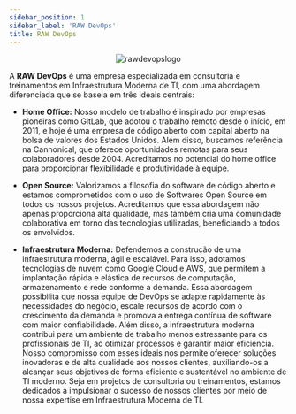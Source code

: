 ```yaml
---
sidebar_position: 1
sidebar_label: 'RAW DevOps'
title: RAW DevOps
---
```


<center>

![rawdevopslogo](../../../static/img/RAW-DevOps-Logo-650x400.png)

</center>

A **RAW DevOps** é uma empresa especializada em consultoria e treinamentos em Infraestrutura Moderna de TI, com uma abordagem diferenciada que se baseia em três ideais centrais:

- **Home Office:** Nosso modelo de trabalho é inspirado por empresas pioneiras como GitLab, que adotou o trabalho remoto desde o início, em 2011, e hoje é uma empresa de código aberto com capital aberto na bolsa de valores dos Estados Unidos. Além disso, buscamos referência na Cannonical, que oferece oportunidades remotas para seus colaboradores desde 2004. Acreditamos no potencial do home office para proporcionar flexibilidade e produtividade à equipe.

- **Open Source:** Valorizamos a filosofia do software de código aberto e estamos comprometidos com o uso de Softwares Open Source em todos os nossos projetos. Acreditamos que essa abordagem não apenas proporciona alta qualidade, mas também cria uma comunidade colaborativa em torno das tecnologias utilizadas, beneficiando a todos os envolvidos.

- **Infraestrutura Moderna:** Defendemos a construção de uma infraestrutura moderna, ágil e escalável. Para isso, adotamos tecnologias de nuvem como Google Cloud e AWS, que permitem a implantação rápida e elástica de recursos de computação, armazenamento e rede conforme a demanda. Essa abordagem possibilita que nossa equipe de DevOps se adapte rapidamente às necessidades do negócio, escale recursos de acordo com o crescimento da demanda e promova a entrega contínua de software com maior confiabilidade. Além disso, a infraestrutura moderna contribui para um ambiente de trabalho menos estressante para os profissionais de TI, ao otimizar processos e garantir maior eficiência.
Nosso compromisso com esses ideais nos permite oferecer soluções inovadoras e de alta qualidade aos nossos clientes, auxiliando-os a alcançar seus objetivos de forma eficiente e sustentável no ambiente de TI moderno. Seja em projetos de consultoria ou treinamentos, estamos dedicados a impulsionar o sucesso de nossos clientes por meio de nossa expertise em Infraestrutura Moderna de TI.